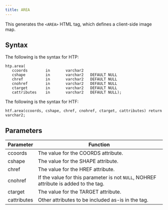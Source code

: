 ```yaml
---
title: AREA
---
```


This generates the `<AREA>` HTML tag, which defines a client-side image map.

## Syntax 

The following is the syntax for HTP:
```
htp.area(
   ccoords        in       varchar2
   cshape         in       varchar2   DEFAULT NULL
   chref          in       varchar2   DEFAULT NULL
   cnohref        in       varchar2   DEFAULT NULL
   ctarget        in       varchar2   DEFAULT NULL
   cattributes    in       varchar2   DEFAULT NULL);
```

The following is the syntax for HTF:
```
htf.area(ccoords, cshape, chref, cnohref, ctarget, cattributes) return varchar2;
```

## Parameters 

| Parameter | Function |
| --------- | -------- |
| ccoords | The value for the COORDS attribute. |
| cshape | The value for the SHAPE attribute. | 
| chref | The value for the HREF attribute. | 
| cnohref | If the value for this parameter is not `NULL`, NOHREF attribute is added to the tag. |
| ctarget | The value for the TARGET attribute. |
| cattributes | Other attributes to be included as-is in the tag. |
